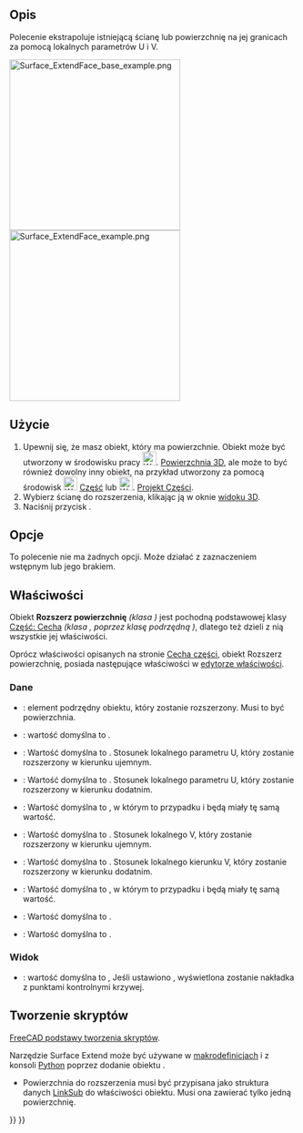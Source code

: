 <languages/>

{{Docnav/pl
|[[Surface_Sections/pl|Przekrój powierzchni]]
|[[Surface_CurveOnMesh/pl|Krzywa na siatce]]
|[[Surface_Workbench/pl|środowisko pracy Powierzchnia 3D]]
|IconL=Surface_Sections.svg
|IconR=Surface_CurveOnMesh.svg
|IconC=Workbench_Surface.svg
}}

{{GuiCommand/pl
|Name=Surface ExtendFace
|Name/pl=Powierzchnia 3D: Rozszerz powierzchnię
|MenuLocation=Surface → Extend face
|Workbenches=[[Surface_Workbench/pl|Powierzchnia 3D]]
|Version=0.17
}}

<span id="Description"></span>
==Opis==

Polecenie {{Button|[[File:Surface_ExtendFace.svg|16px]] '''Rozszerz powierzchnię'''}} ekstrapoluje istniejącą ścianę lub powierzchnię na jej granicach za pomocą lokalnych parametrów U i V.

[[File:Surface_ExtendFace_base_example.png|300px]] [[File:Surface_ExtendFace_example.png|300px]]

{{Caption|Po lewej: oryginalna powierzchnia. Po prawej: powierzchnia powiększona.}}

<span id="Usage"></span>
==Użycie==

# Upewnij się, że masz obiekt, który ma powierzchnie. Obiekt może być utworzony w środowisku pracy [[File:Workbench_Surface.svg|24px]]. [[Surface_Workbench/pl|Powierzchnia 3D]], ale może to być również dowolny inny obiekt, na przykład utworzony za pomocą środowisk [[File:Workbench_Part.svg|24px]] [[Part_Workbench/pl|Część]] lub [[File:Workbench_PartDesign.svg|24px]]. [[PartDesign_Workbench/pl|Projekt Części]].
# Wybierz ścianę do rozszerzenia, klikając ją w oknie [[3D_view/pl|widoku 3D]].
# Naciśnij przycisk {{Button|[[File:Surface_ExtendFace.svg|16px]]. '''Rozszerz powierzchnię'''}}.

<span id="Options"></span>
==Opcje==

To polecenie nie ma żadnych opcji. Może działać z zaznaczeniem wstępnym lub jego brakiem.

<span id="Properties"></span>
==Właściwości==

Obiekt '''Rozszerz powierzchnię''' ''(klasa {{incode|Surface::Extend}})'' jest pochodną podstawowej klasy [[Part_Feature/pl|Część: Cecha]] ''(klasa {{incode|Part::Feature}}, poprzez klasę podrzędną {{incode|Part::Spline}})'', dlatego też dzieli z nią wszystkie jej właściwości.

Oprócz właściwości opisanych na stronie [[Part_Feature/pl|Cecha części]], obiekt Rozszerz powierzchnię, posiada następujące właściwości w [[Property_editor/pl|edytorze właściwości]].

<span id="Data"></span>
===Dane===

{{TitleProperty|Podstawa}}

* {{PropertyData|Ściana|LinkSub}}: element podrzędny obiektu, który zostanie rozszerzony. Musi to być powierzchnia.
* {{PropertyData|Tolerancja|FloatConstraint}}: wartość domyślna to {{Value|0.1}}.

* {{PropertyData|Extend UNeg|FloatConstraint}}: Wartość domyślna to {{Value|0.05}}. Stosunek lokalnego parametru U, który zostanie rozszerzony w kierunku ujemnym.
* {{PropertyData|Extend UPos|FloatConstraint}}: Wartość domyślna to {{Value|0.05}}. Stosunek lokalnego parametru U, który zostanie rozszerzony w kierunku dodatnim.
* {{PropertyData|Extend USymetric|Bool}}: Wartość domyślna to {{TRUE/pl}}, w którym to przypadku {{PropertyData|Extend UNeg}} i {{PropertyData|Extend UPos}} będą miały tę samą wartość.

* {{PropertyData|Extend VNeg|FloatConstraint}}: Wartość domyślna to {{Value|0.05}}. Stosunek lokalnego V, który zostanie rozszerzony w kierunku ujemnym.
* {{PropertyData|Extend VPos|FloatConstraint}}: Wartość domyślna to {{Value|0.05}}. Stosunek lokalnego kierunku V, który zostanie rozszerzony w kierunku dodatnim.
* {{PropertyData|Extend VSymetric|Bool}}: Wartość domyślna to {{TRUE/pl}}, w którym to przypadku {{PropertyData|Extend VNeg}} i {{PropertyData|Extend VPos}} będą miały tę samą wartość.

* {{PropertyData|SampleU|IntegerConstraint}}: Wartość domyślna to {{Value|32}}.
* {{PropertyData|SampleV|IntegerConstraint}}: Wartość domyślna to {{Value|32}}.

<span id="View"></span>
===Widok=== 

{{TitleProperty|Podstawa}}

* {{PropertyView|Punkty kontrolne|Bool}}: wartość domyślna to {{FALSE/pl}}, Jeśli ustawiono {{TRUE/pl}}, wyświetlona zostanie nakładka z punktami kontrolnymi krzywej.

<span id="Scripting"></span>
==Tworzenie skryptów==

{{Emphasis|Zobacz również:}} [[FreeCAD_Scripting_Basics/pl|FreeCAD podstawy tworzenia skryptów]].

Narzędzie Surface Extend może być używane w [[Macros/pl|makrodefinicjach]] i z konsoli [[Python/pl|Python]] poprzez dodanie obiektu {{incode|Surface::Extend}}.
* Powierzchnia do rozszerzenia musi być przypisana jako struktura danych [[FeaturePython_Custom_Properties/pl#App::PropertyLinkSub|LinkSub]] do właściwości {{incode|Face}} obiektu. Musi ona zawierać tylko jedną powierzchnię.

{{Code|code=
import FreeCAD as App
import Draft

doc = App.newDocument()

a = App.Vector(-20, -20, 0)
b = App.Vector(-18, 25, 0)
c = App.Vector(60, 26, 0)
d = App.Vector(33, -20, 0)

points = [a, App.Vector(-20, -8, 0), b, c,
          App.Vector(37, 4, 0), d,
          App.Vector(-2, -18, 0), a]
obj = Draft.make_bspline(points)
doc.recompute()

if App.GuiUp:
    obj.ViewObject.Visibility = False

surf = doc.addObject("Surface::Filling", "Surface")
surf.BoundaryEdges = [(obj, "Edge1")]
doc.recompute()

# ---------------------------------------------------------
points_spl = [App.Vector(-10, 0, 2),
              App.Vector(4, 0, 7),
              App.Vector(18, 0, -5),
              App.Vector(25, 0, 0),
              App.Vector(30, 0, 0)]
aux_edge = Draft.make_bspline(points_spl)
doc.recompute()

surf.UnboundEdges = [(aux_edge, "Edge1")]
doc.recompute()

# ---------------------------------------------------------
surf_extended = doc.addObject("Surface::Extend", "Surface")
surf_extended.Face = [surf, "Face1"]
doc.recompute()
}}


{{Docnav/pl
|[[Surface_Sections/pl|Przekrój powierzchni]]
|[[Surface_CurveOnMesh/pl|Krzywa na siatce]]
|[[Surface_Workbench/pl|środowisko pracy Powierzchnia 3D]]
|IconL=Surface_Sections.svg
|IconR=Surface_CurveOnMesh.svg
|IconC=Workbench_Surface.svg
}}

{{Surface Tools navi{{#translation:}}}}
{{Userdocnavi{{#translation:}}}}